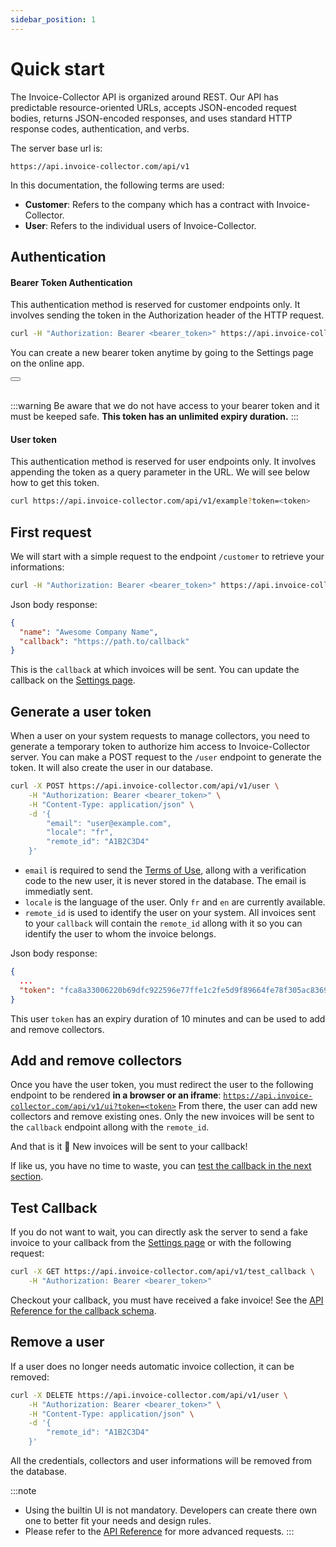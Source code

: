 ```yaml
---
sidebar_position: 1
---
```



# Quick start

The Invoice-Collector API is organized around REST. Our API has predictable resource-oriented URLs, accepts JSON-encoded request bodies, returns JSON-encoded responses, and uses standard HTTP response codes, authentication, and verbs.

The server base url is:

```
https://api.invoice-collector.com/api/v1
```

In this documentation, the following terms are used:

- **Customer**: Refers to the company which has a contract with Invoice-Collector.
- **User**: Refers to the individual users of Invoice-Collector.

## Authentication

#### Bearer Token Authentication

This authentication method is reserved for customer endpoints only. It involves sending the token in the Authorization header of the HTTP request.

```bash
curl -H "Authorization: Bearer <bearer_token>" https://api.invoice-collector.com/api/v1/example
```

You can create a new bearer token anytime by going to the Settings page on the online app.

<div style={{ textAlign: 'center' }}>
  <Button label="Create a new bearer token" link="https://app.invoice-collector.com/settings" />
</div>
<br/>

:::warning
Be aware that we do not have access to your bearer token and it must be keeped safe. **This token has an unlimited expiry duration.**
:::

#### User token

This authentication method is reserved for user endpoints only. It involves appending the token as a query parameter in the URL.
We will see below how to get this token.

```bash
curl https://api.invoice-collector.com/api/v1/example?token=<token>
```

## First request

We will start with a simple request to the endpoint `/customer` to retrieve your informations:

```bash
curl -H "Authorization: Bearer <bearer_token>" https://api.invoice-collector.com/api/v1/customer
```

Json body response:

```json
{
  "name": "Awesome Company Name",
  "callback": "https://path.to/callback"
}
```

This is the `callback` at which invoices will be sent. You can update the callback on the [Settings page](https://app.invoice-collector.com/settings).

## Generate a user token

When a user on your system requests to manage collectors, you need to generate a temporary token to authorize him access to Invoice-Collector server.
You can make a POST request to the `/user` endpoint to generate the token. It will also create the user in our database.

```bash
curl -X POST https://api.invoice-collector.com/api/v1/user \
    -H "Authorization: Bearer <bearer_token>" \
    -H "Content-Type: application/json" \
    -d '{
        "email": "user@example.com",
        "locale": "fr",
        "remote_id": "A1B2C3D4"
    }'
```

- `email` is required to send the [Terms of Use](https://invoice-collector.com/terms-of-use), allong with a verification code to the new user, it is never stored in the database. The email is immediatly sent.
- `locale` is the language of the user. Only `fr` and `en` are currently available.
- `remote_id` is used to identify the user on your system. All invoices sent to your `callback` will contain the `remote_id` allong with it so you can identify the user to whom the invoice belongs.

Json body response:

```json
{
  ...
  "token": "fca8a33006220b69dfc922596e77ffe1c2fe5d9f89664fe78f305ac836927fe52a788208d2f881fb829141eac12d2c384468d5e6a89c92dbe40f64a1366d2f22"
}
```

This user `token` has an expiry duration of 10 minutes and can be used to add and remove collectors.

## Add and remove collectors

Once you have the user token, you must redirect the user to the following endpoint to be rendered **in a browser or an iframe**: [`https://api.invoice-collector.com/api/v1/ui?token=<token>`](https://api.invoice-collector.com/api/v1/ui?token=REPLACE_ME)
From there, the user can add new collectors and remove existing ones.
Only the new invoices will be sent to the `callback` endpoint allong with the `remote_id`.

And that is it 🎉 New invoices will be sent to your callback!

If like us, you have no time to waste, you can [test the callback in the next section](#test-callback).

## Test Callback

If you do not want to wait, you can directly ask the server to send a fake invoice to your callback from the [Settings page](https://app.invoice-collector.com/settings) or with the following request:
```bash
curl -X GET https://api.invoice-collector.com/api/v1/test_callback \
    -H "Authorization: Bearer <bearer_token>"
```

Checkout your callback, you must have received a fake invoice!
See the [API Reference for the callback schema](../../api.mdx#/paths/~1test_callback/get).

## Remove a user

If a user does no longer needs automatic invoice collection, it can be removed:

```bash
curl -X DELETE https://api.invoice-collector.com/api/v1/user \
    -H "Authorization: Bearer <bearer_token>" \
    -H "Content-Type: application/json" \
    -d '{
        "remote_id": "A1B2C3D4"
    }'
```

All the credentials, collectors and user informations will be removed from the database.

:::note
- Using the builtin UI is not mandatory. Developers can create there own one to better fit your needs and design rules.
- Please refer to the [API Reference](../../api.mdx) for more advanced requests.
:::
